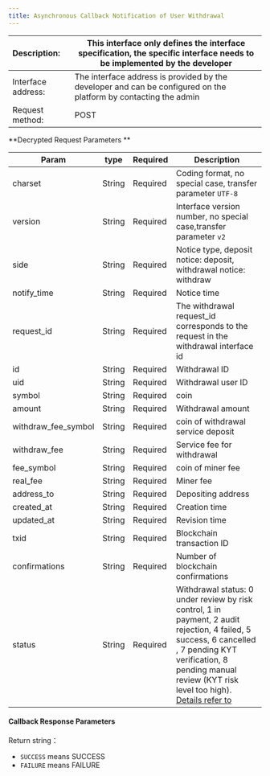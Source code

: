 ---
title: Asynchronous Callback Notification of User Withdrawal
---

| Description:       | This interface only defines the interface specification, the specific interface needs to be implemented by the developer |
| :----------------- | ------------------------------------------------------------ |
| Interface address: | The interface address is provided by the developer and can be configured on the platform by contacting the admin |
| Request method:    | POST                                                         |



**Decrypted Request Parameters **

| Param               | type   | Required | Description                                                  |
| ------------------- | ------ | -------- | ------------------------------------------------------------ |
| charset             | String | Required | Coding format, no special case, transfer parameter `UTF-8`   |
| version             | String | Required | Interface version number, no special case,transfer parameter `v2` |
| side                | String | Required | Notice type, deposit notice: deposit, withdrawal notice: withdraw |
| notify_time         | String | Required | Notice time                                                  |
| request_id          | String | Required | The withdrawal request_id corresponds to the request in the withdrawal interface id |
| id                  | String | Required | Withdrawal ID                                                |
| uid                 | String | Required | Withdrawal user ID                                           |
| symbol              | String | Required | coin                                                     |
| amount              | String | Required | Withdrawal amount                                            |
| withdraw_fee_symbol | String | Required | coin of withdrawal service deposit                       |
| withdraw_fee        | String | Required | Service fee for withdrawal                                   |
| fee_symbol          | String | Required | coin of miner fee                          |
| real_fee            | String | Required | Miner fee                                                  |
| address_to          | String | Required | Depositing address                                           |
| created_at          | String | Required | Creation time                                                |
| updated_at          | String | Required | Revision time                                                |
| txid                | String | Required | Blockchain transaction ID                                    |
| confirmations       | String | Required | Number of blockchain confirmations                           |
| status              | String | Required | Withdrawal status: 0 under review by risk control, 1 in payment, 2 audit rejection, 4 failed, 5 success, 6 cancelled , 7 pending KYT verification, 8 pending manual review (KYT risk level too high). [Details refer to](/help-center/manage-joint/account-transfer/transfer#ii) |





####  Callback Response Parameters

Return string：
* `SUCCESS` means SUCCESS
* `FAILURE` means FAILURE